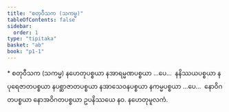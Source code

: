 ```yaml
---
title: "စတုဝီသက (သကမ္မ)"
tableOfContents: false
sidebar:
  order: 1
type: "tipitaka"
basket: "ab"
book: "p1-1"
---
```



<DynamicBreadcrumb />

<Paragraph type="center" book="p1-1">
* စတုဝီသက (သကမ္မ)
</Paragraph>

<Paragraph number="2031" book="p1-1">
နဟေတုပစ္စယာ နအာရမ္မဏပစ္စယာ …ပေ…  နနိဿယပစ္စယာ နပုရေဇာတပစ္စယာ နပစ္ဆာဇာတပစ္စယာ နအာသေဝနပစ္စယာ နကမ္မပစ္စယာ …ပေ…  နောဝိဂတပစ္စယာ နောအဝိဂတပစ္စယာ ဥပနိဿယေ နဝ.

</Paragraph>

<Paragraph number="2032" type="center" book="p1-1">
နဟေတုမူလကံ.
</Paragraph>